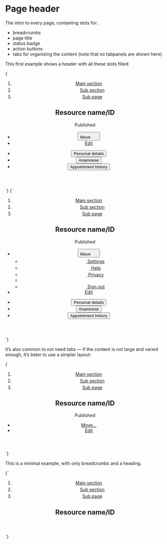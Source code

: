 
<Meta title="UI/Content/Page header" />

# Page header

The intro to every page, containing slots for:
- breadcrumbs
- page title
- status badge
- action buttons
- tabs for organising the content (note that no tabpanels are shown here)

This first example shows a header with all these slots filled:

<Canvas isColumn>
  <Story name="Page header">
    {`
      <article>
        <header class="u-bg--gray-5 u-padding-l--top">
          <div class="a-content">
            <div class="u-padding-xl--bottom">
              <ol class="c-breadcrumbs u-h6 a-list-reset u-flex u-flex--wrap u-items-center">
                <li class="u-margin-xs--right u-flex u-items-center">
                  <a href="/">Main section</a>
                </li>
                <li class="u-margin-xs--right u-flex u-items-center">
                  <svg width="18" height="18" class="a-icon a-icon--m u-fg--gray-30 u-margin-xs--right" aria-hidden="true" focusable="false" xmlns="http://www.w3.org/2000/svg" viewBox="0 0 100 100">
                    <use xlink:href="${icons}#icon-caret-right"></use>
                  </svg>
                  <a href="/">Sub section</a>
                </li>
                <li class="u-margin-xs--right u-flex u-items-center">
                  <svg width="18" height="18" class="a-icon a-icon--m u-fg--gray-30 u-margin-xs--right" aria-hidden="true" focusable="false" xmlns="http://www.w3.org/2000/svg" viewBox="0 0 100 100">
                    <use xlink:href="${icons}#icon-caret-right"></use>
                  </svg>
                  <a href="/">Sub page</a>
                </li>
              </ol>
              <div class="u-flex u-justify-between u-flex--wrap u-items-center">
                <div class="u-flex u-flex--wrap u-items-center">
                  <h1 class="u-margin-m--right u-break-text">Resource name/ID</h1>
                  <div class="u-flex__shrink-0 u-margin-m--bottom">
                    <span class="a-badge a-badge--gray u-font--medium">Published</span>
                  </div>
                </div>
                <ul class="a-list-reset u-flex u-flex--wrap">
                  <li class="u-margin-s--right u-margin-m--bottom u-relative@m">
                    <button type="button" class="a-button a-button--ui" aria-controls="dropdown-1" aria-expanded="false">
                      <span class="a-button__label">Move</span>
                      <svg width="18" height="18" class="a-button__icon a-icon a-icon--m" aria-hidden="true" focusable="false" xmlns="http://www.w3.org/2000/svg" viewBox="0 0 100 100">
                        <use xlink:href="${icons}#icon-caret-down"></use>
                      </svg>
                    </button>
                  </li>
                  <li class="u-margin-m--bottom">
                    <a href="/" class="a-button">Edit</a>
                  </li>
                </ul>
              </div>
            </div>
            <ul class="a-list-reset u-flex u-overflow--x l-items-end a-button--tab-container u-margin-m--bottom" role="tablist" aria-label="Patient data">
              <li class="u-margin-s--right">
                <button class="a-button a-button--tab" role="tab" aria-selected="true" aria-controls="tab-panel-1" id="tab-1" tabindex="0">
                  Personal details
                </button>
              </li>
              <li class="u-margin-s--right">
                <button class="a-button a-button--tab" role="tab" aria-selected="false" aria-controls="tab-panel-2" id="tab-2" tabindex="0">
                  Anamnese
                </button>
              </li>
              <li class="u-margin-s--right">
                <button class="a-button a-button--tab" role="tab" aria-selected="false" aria-controls="tab-panel-3" id="tab-3" tabindex="0">
                  Appointment history
                </button>
              </li>
            </ul>
          </div>
        </header>
      </article>
    `}
  </Story>
  <Story name="Page header [menu open]">
    {`
      <article>
        <header class="u-bg--gray-5 u-padding-l--top">
          <div class="a-content">
            <div class="u-padding-xl--bottom">
              <ol class="c-breadcrumbs u-h6 a-list-reset u-flex u-flex--wrap u-items-center">
                <li class="u-margin-xs--right u-flex u-items-center">
                  <a href="/">Main section</a>
                </li>
                <li class="u-margin-xs--right u-flex u-items-center">
                  <svg width="18" height="18" class="a-icon a-icon--m u-fg--gray-30 u-margin-xs--right" aria-hidden="true" focusable="false" xmlns="http://www.w3.org/2000/svg" viewBox="0 0 100 100">
                    <use xlink:href="${icons}#icon-caret-right"></use>
                  </svg>
                  <a href="/">Sub section</a>
                </li>
                <li class="u-margin-xs--right u-flex u-items-center">
                  <svg width="18" height="18" class="a-icon a-icon--m u-fg--gray-30 u-margin-xs--right" aria-hidden="true" focusable="false" xmlns="http://www.w3.org/2000/svg" viewBox="0 0 100 100">
                    <use xlink:href="${icons}#icon-caret-right"></use>
                  </svg>
                  <a href="/">Sub page</a>
                </li>
              </ol>
              <div class="u-flex u-justify-between u-flex--wrap u-items-center">
                <div class="u-flex u-flex--wrap u-items-center">
                  <h1 class="u-margin-m--right u-break-text">Resource name/ID</h1>
                  <div class="u-flex__shrink-0 u-margin-m--bottom">
                    <span class="a-badge a-badge--gray u-font--medium">Published</span>
                  </div>
                </div>
                <ul class="a-list-reset u-flex u-flex--wrap">
                  <li class="u-margin-s--right u-margin-m--bottom u-relative@m">
                    <button type="button" class="a-button a-button--ui" aria-controls="dropdown-1" aria-expanded="true">
                      <span class="a-button__label">Move</span>
                      <svg width="18" height="18" class="a-button__icon a-icon a-icon--m" aria-hidden="true" focusable="false" xmlns="http://www.w3.org/2000/svg" viewBox="0 0 100 100">
                        <use xlink:href="${icons}#icon-caret-down"></use>
                      </svg>
                    </button>
                    <ul class="a-dropdown a-dropdown--reverse u-overflow--y a-list-reset u-margin-s--top" aria-hidden="false" id="dropdown-1">
                      <li>
                        <a href="/" class="a-button a-button--menu u-h6">
                          <svg width="18" height="18" class="a-button__icon a-icon a-icon--m" aria-hidden="true" focusable="false" xmlns="http://www.w3.org/2000/svg" viewBox="0 0 100 100">
                            <use xlink:href="${icons}#icon-plus"></use>
                          </svg>
                          <span class="a-button__label">Settings</span>
                        </a>
                      </li>
                      <li>
                        <a href="/" class="a-button a-button--menu u-h6">
                          <svg width="18" height="18" class="a-button__icon a-icon a-icon--m" aria-hidden="true" focusable="false" xmlns="http://www.w3.org/2000/svg" viewBox="0 0 100 100">
                            <use xlink:href="${icons}#icon-plus"></use>
                          </svg>
                          <span class="a-button__label">Help</span>
                        </a>
                      </li>
                      <li>
                        <a href="/" class="a-button a-button--menu u-h6">
                          <svg width="18" height="18" class="a-button__icon a-icon a-icon--m" aria-hidden="true" focusable="false" xmlns="http://www.w3.org/2000/svg" viewBox="0 0 100 100">
                            <use xlink:href="${icons}#icon-plus"></use>
                          </svg>
                          <span class="a-button__label">Privacy</span>
                        </a>
                      </li>
                      <li role="separator"></li>
                      <li>
                        <a href="/" class="a-button a-button--menu u-h6">
                          <svg width="18" height="18" class="a-button__icon a-icon a-icon--m" aria-hidden="true" focusable="false" xmlns="http://www.w3.org/2000/svg" viewBox="0 0 100 100">
                            <use xlink:href="${icons}#icon-plus"></use>
                          </svg>
                          <span class="a-button__label">Sign out</span>
                        </a>
                      </li>
                    </ul>
                  </li>
                  <li class="u-margin-m--bottom">
                    <a href="/" class="a-button">Edit</a>
                  </li>
                </ul>
              </div>
            </div>
            <ul class="a-list-reset u-flex u-overflow--x u-items-end a-button--tab-container u-margin-m--bottom" role="tablist" aria-label="Patient data">
              <li class="u-margin-s--right">
                <button class="a-button a-button--tab" role="tab" aria-selected="true" aria-controls="tab-panel-1" id="tab-1" tabindex="0">
                  Personal details
                </button>
              </li>
              <li class="u-margin-s--right">
                <button class="a-button a-button--tab" role="tab" aria-selected="false" aria-controls="tab-panel-2" id="tab-2" tabindex="0">
                  Anamnese
                </button>
              </li>
              <li class="u-margin-s--right">
                <button class="a-button a-button--tab" role="tab" aria-selected="false" aria-controls="tab-panel-3" id="tab-3" tabindex="0">
                  Appointment history
                </button>
              </li>
            </ul>
          </div>
        </header>
      </article>
    `}
  </Story>
</Canvas>

It’s also common to not need tabs — if the content is not large and varied enough, it’s beter to use a simpler layout:

<Canvas>
  <Story name="Page header, no tabs">
    {`
      <article>
        <header class="u-bg--gray-5 u-padding-l--top">
          <div class="a-content">
            <div class="u-padding-xl--bottom">
              <ol class="c-breadcrumbs u-h6 a-list-reset u-flex u-flex--wrap u-items-center">
                <li class="u-margin-xs--right u-flex u-items-center">
                  <a href="/">Main section</a>
                </li>
                <li class="u-margin-xs--right u-flex u-items-center">
                  <svg width="18" height="18" class="a-icon a-icon--m u-fg--gray-30 u-margin-xs--right" aria-hidden="true" focusable="false" xmlns="http://www.w3.org/2000/svg" viewBox="0 0 100 100">
                    <use xlink:href="${icons}#icon-caret-right"></use>
                  </svg>
                  <a href="/">Sub section</a>
                </li>
                <li class="u-margin-xs--right u-flex u-items-center">
                  <svg width="18" height="18" class="a-icon a-icon--m u-fg--gray-30 u-margin-xs--right" aria-hidden="true" focusable="false" xmlns="http://www.w3.org/2000/svg" viewBox="0 0 100 100">
                    <use xlink:href="${icons}#icon-caret-right"></use>
                  </svg>
                  <a href="/">Sub page</a>
                </li>
              </ol>
              <div class="u-flex u-justify-between u-flex--wrap u-items-center">
                <div class="u-flex u-flex--wrap u-items-center">
                  <h1 class="u-margin-m--right u-break-text">Resource name/ID</h1>
                  <div class="u-flex__shrink-0 u-margin-m--bottom">
                    <span class="a-badge a-badge--gray u-font--medium">Published</span>
                  </div>
                </div>
                <ul class="a-list-reset u-flex u-flex--wrap">
                  <li class="u-margin-s--right u-margin-m--bottom">
                    <a href="/" class="a-button a-button--ui">Move…</a>
                  </li>
                  <li class="u-margin-m--bottom">
                    <a href="/" class="a-button">Edit</a>
                  </li>
                </ul>
              </div>
            </div>
          </div>
        </header>
      </article>
    `}
  </Story>
</Canvas>

This is a minimal example, with only breadcrumbs and a heading.

<Canvas>
  <Story name="Page header, minimal">
    {`
      <article>
        <header class="u-bg--gray-5 u-padding-l--top">
          <div class="a-content">
            <div class="u-padding-xl--bottom">
              <ol class="c-breadcrumbs u-h6 a-list-reset u-flex u-flex--wrap u-items-center">
                <li class="u-margin-xs--right u-flex u-items-center">
                  <a href="/">Main section</a>
                </li>
                <li class="u-margin-xs--right u-flex u-items-center">
                  <svg width="18" height="18" class="a-icon a-icon--m u-fg--gray-30 u-margin-xs--right" aria-hidden="true" focusable="false" xmlns="http://www.w3.org/2000/svg" viewBox="0 0 100 100">
                    <use xlink:href="${icons}#icon-caret-right"></use>
                  </svg>
                  <a href="/">Sub section</a>
                </li>
                <li class="u-margin-xs--right u-flex u-items-center">
                  <svg width="18" height="18" class="a-icon a-icon--m u-fg--gray-30 u-margin-xs--right" aria-hidden="true" focusable="false" xmlns="http://www.w3.org/2000/svg" viewBox="0 0 100 100">
                    <use xlink:href="${icons}#icon-caret-right"></use>
                  </svg>
                  <a href="/">Sub page</a>
                </li>
              </ol>
              <div class="u-flex u-justify-between u-flex--wrap u-items-center">
                <div class="u-flex u-flex--wrap u-items-center">
                  <h1 class="u-margin-m--right u-break-text">Resource name/ID</h1>
                </div>
              </div>
            </div>
          </div>
        </header>
      </article>
    `}
  </Story>
</Canvas>
